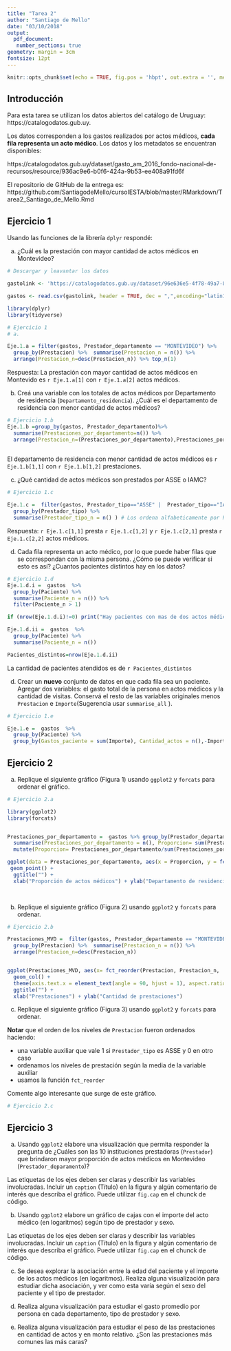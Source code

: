 ```yaml
---
title: "Tarea 2"
author: "Santiago de Mello"
date: "03/10/2018"
output: 
  pdf_document: 
   number_sections: true
geometry: margin = 3cm
fontsize: 12pt
---
```


```r
knitr::opts_chunk$set(echo = TRUE, fig.pos = 'hbpt', out.extra = '', message = FALSE, warning = FALSE)


```

## Introducción
Para esta tarea se utilizan los datos abiertos del catálogo de Uruguay: https://catalogodatos.gub.uy.

Los datos corresponden a los gastos realizados por actos médicos, **cada fila representa un acto médico**. Los datos y los metadatos se encuentran disponibles:

https://catalogodatos.gub.uy/dataset/gasto_am_2016_fondo-nacional-de-recursos/resource/936ac9e6-b0f6-424a-9b53-ee408a91fd6f

El repositorio de GitHub de la entrega es: https://github.com/SantiagodeMello/cursoIESTA/blob/master/RMarkdown/Tarea2_Santiago_de_Mello.Rmd

## Ejercicio 1

Usando las funciones de la librería `dplyr`  respondé:  

a. ¿Cuál es la prestación con mayor cantidad de actos médicos en Montevideo?      

```r
# Descargar y leavantar los datos

gastolink <- 'https://catalogodatos.gub.uy/dataset/96e636e5-4f78-49a7-8e14-60e90173a0c0/resource/936ac9e6-b0f6-424a-9b53-ee408a91fd6f/download/datos_gastos-por-actos-mdicos-2016.csv'

gastos <- read.csv(gastolink, header = TRUE, dec = ",",encoding="latin1") 

library(dplyr)
library(tidyverse)

# Ejercicio 1
# a.

Eje.1.a = filter(gastos, Prestador_departamento == "MONTEVIDEO") %>% 
  group_by(Prestacion) %>%  summarise(Prestacion_n = n()) %>% 
  arrange(Prestacion_n=desc(Prestacion_n)) %>% top_n(1)

```


Respuesta: 
La prestación con mayor cantidad de actos médicos en Montevido es `r Eje.1.a[1]` con `r Eje.1.a[2]` actos médicos. 


b. Creá una variable con los totales de actos médicos por Departamento de residencia (`Departamento_residencia`). ¿Cuál es el departamento de residencia con menor cantidad de actos médicos?      

```r
# Ejercicio 1.b
Eje.1.b =group_by(gastos, Prestador_departamento)%>% 
  summarise(Prestaciones_por_departamento=n()) %>%
  arrange(Prestacion_n=(Prestaciones_por_departamento),Prestaciones_por_departamento)
                                                                                                            
```


El departamento de residencia con menor cantidad de actos médicos es `r Eje.1.b[1,1]` con `r Eje.1.b[1,2]` prestaciones.


c. ¿Qué cantidad de actos médicos son prestados por ASSE o IAMC?       

```r
# Ejercicio 1.c

Eje.1.c =  filter(gastos, Prestador_tipo=="ASSE" |  Prestador_tipo=="IAMC")  %>% 
  group_by(Prestador_tipo) %>%
  summarise(Prestador_tipo_n = n() ) # Los ordena alfabeticamente por Prestador_tipo  
```

Respuesta: `r Eje.1.c[1,1]` presta `r Eje.1.c[1,2]` y `r Eje.1.c[2,1]` presta `r Eje.1.c[2,2]` actos médicos.



d.  Cada fila representa un acto médico, por lo que puede haber filas que se correspondan con la misma persona. ¿Cómo se puede verificar si esto es así? ¿Cuantos pacientes distintos hay en los datos?

```r
# Ejercicio 1.d
Eje.1.d.i =  gastos  %>% 
  group_by(Paciente) %>%
  summarise(Paciente_n = n()) %>% 
  filter(Paciente_n > 1) 

if (nrow(Eje.1.d.i)!=0) print("Hay pacientes con mas de dos actos médicos")  

Eje.1.d.ii =  gastos  %>% 
  group_by(Paciente) %>%
  summarise(Paciente_n = n()) 

Pacientes_distintos=nrow(Eje.1.d.ii)
```
La cantidad de pacientes atendidos es de `r Pacientes_distintos`


d. Crear un **nuevo** conjunto de datos en que cada fila sea un paciente. Agregar dos variables:  el gasto total de la persona en actos médicos y la cantidad de visitas. Conservá el resto de las variables originales menos `Prestacion` e `Importe`(Sugerencia usar `summarise_all` ).


```r
# Ejercicio 1.e

Eje.1.e =  gastos  %>% 
  group_by(Paciente) %>%
  group_by(Gastos_paciente = sum(Importe), Cantidad_actos = n(),-Importe, -Prestacion)

```


\newpage

## Ejercicio 2
a. Replique el siguiente gráfico (Figura 1) usando `ggplot2` y `forcats` para ordenar el gráfico.
```r
# Ejercicio 2.a

library(ggplot2)
library(forcats)


Prestaciones_por_departamento =  gastos %>% group_by(Prestador_departamento)  %>% 
  summarise(Prestaciones_por_departamento = n(), Proporcion= sum(Prestaciones_por_departamento)) %>% 
  mutate(Proporcion= Prestaciones_por_departamento/sum(Prestaciones_por_departamento))

ggplot(data = Prestaciones_por_departamento, aes(x = Proporcion, y = fct_reorder(Prestador_departamento,Proporcion)))+
 geom_point() +
  ggtitle("") +
  xlab("Proporción de actos médicos") + ylab("Departamento de residencia")

  

```




b. Replique el siguiente gráfico (Figura 2) usando `ggplot2` y `forcats` para ordenar.



```r
# Ejercicio 2.b

Prestaciones_MVD =  filter(gastos, Prestador_departamento == "MONTEVIDEO") %>% 
  group_by(Prestacion) %>%  summarise(Prestacion_n = n()) %>% 
  arrange(Prestacion_n=desc(Prestacion_n))


ggplot(Prestaciones_MVD, aes(x= fct_reorder(Prestacion, Prestacion_n, .desc = T), y = Prestacion_n)) +
  geom_col() + 
  theme(axis.text.x = element_text(angle = 90, hjust = 1), aspect.ratio = .5, axis.text=element_text(size=5)) +
  ggtitle("") +
  xlab("Prestaciones") + ylab("Cantidad de prestaciones") 

```



\newpage

c. Replique el siguiente gráfico (Figura 3) usando `ggplot2` y `forcats` para ordenar.

**Notar** que el orden de los niveles de `Prestacion` fueron ordenados haciendo:

* una variable auxiliar que vale 1 si `Prestador_tipo` es ASSE y 0 en otro caso    
* ordenamos los niveles de prestación según la media de la variable auxiliar
* usamos la función `fct_reorder` 

Comente algo interesante que surge de este gráfico.



```r
# Ejercicio 2.c

```




\newpage





## Ejercicio 3
a. Usando `ggplot2` elabore una visualización que permita responder la pregunta de ¿Cuáles son las 10 instituciones prestadoras (`Prestador`) que brindaron mayor proporción de actos médicos en Montevideo (`Prestador_deparamento`)?

Las etiquetas de los ejes deben ser claras y describir las variables involucradas. Incluir un `caption` (Título) en la figura y algún comentario de interés que describa el gráfico. Puede utilizar `fig.cap` en el chunck de código. 

b. Usando `ggplot2` elabore un gráfico de cajas con el importe del acto médico (en logaritmos) según tipo de prestador y sexo. 

Las etiquetas de los ejes deben ser claras y describir las variables involucradas. Incluir un `caption` (Título) en la figura y algún comentario de interés que describa el gráfico. Puede utilizar `fig.cap` en el chunck de código. 


c. Se desea explorar la asociación entre la edad del paciente y el importe de los actos médicos (en logaritmos). Realiza alguna visualización para estudiar dicha asociación, y ver como esta varía según el sexo del paciente y el tipo de prestador. 


d. Realiza alguna visualización para estudiar el gasto promedio por persona en cada departamento, tipo de prestador y sexo. 

e. Realiza alguna visualización para estudiar el peso de las prestaciones en cantidad de actos y en monto relativo. ¿Son las prestaciones más comunes las más caras?


